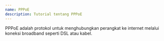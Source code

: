 ```yaml
---
name: PPPoE
description: Tutorial tentang PPPoE
---
```


PPPoE adalah protokol untuk menghubungkan perangkat ke internet melalui koneksi broadband seperti DSL atau kabel.
